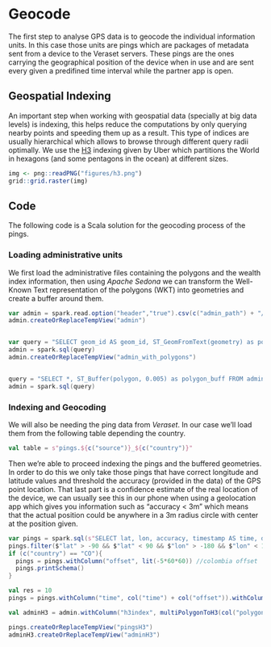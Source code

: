 # Geocode

The first step to analyse GPS data is to geocode the individual information units. In this case those units are pings
which are packages of metadata sent from a device to the Veraset servers. These pings are the ones carrying the
geographical position of the device when in use and are sent every given a predifined time interval while the
partner app is open.

## Geospatial Indexing

An important step when working with geospatial data (specially at big data levels) is indexing, this helps
reduce the computations by only querying nearby points and speeding them up as a result. This type of indices are usually
hierarchical which allows to browse through different query radii optimally. We use the [H3](https://eng.uber.com/h3/) indexing given by Uber
which partitions the World in hexagons (and some pentagons in the ocean) at different sizes.

```r
img <- png::readPNG("figures/h3.png")
grid::grid.raster(img)
```

## Code

The following code is a Scala solution for the geocoding process of the pings.

### Loading administrative units

We first load the administrative files containing the polygons and the wealth index information, then using *Apache Sedona* we
can transform the Well-Known Text representation of the polygons (WKT) into geometries and create a buffer around them.

```scala
var admin = spark.read.option("header","true").csv(c("admin_path") + "/" + c("country") + "/admin.csv")
admin.createOrReplaceTempView("admin")


var query = "SELECT geom_id AS geom_id, ST_GeomFromText(geometry) as polygon FROM admin"
admin = spark.sql(query)
admin.createOrReplaceTempView("admin_with_polygons")


query = "SELECT *, ST_Buffer(polygon, 0.005) as polygon_buff FROM admin_with_polygons"
admin = spark.sql(query)
```

### Indexing and Geocoding

We will also be needing the ping data from *Veraset*. In our case we'll load them from the following table depending the country.

```scala
val table = s"pings.${c("source")}_${c("country")}"
```

Then we're able to proceed indexing the pings and the buffered geometries.
In order to do this we only take those pings that have correct longitude and latitude
values and threshold the accuracy (provided in the data) of the GPS point location. That last part is a confidence
estimate of the real location of the device, we can usually see this in our phone when using a geolocation app which
gives you information such as "accuracy < 3m" which means that the actual position could be anywhere in a 3m radius circle with
center at the position given.

```scala
var pings = spark.sql(s"SELECT lat, lon, accuracy, timestamp AS time, device_id AS user_id FROM ${c("input_table")} WHERE country = '${c("country")}'")
pings.filter($"lat" > -90 && $"lat" < 90 && $"lon" > -180 && $"lon" < 180 && $"accuracy" >= 0 && $"accuracy" <= 1000)
if (c("country") == "CO"){
  pings = pings.withColumn("offset", lit(-5*60*60)) //colombia offset
  pings.printSchema()
}

val res = 10
pings = pings.withColumn("time", col("time") + col("offset")).withColumn("h3index", geoToH3(col("lat"), col("lon"), lit(res)))

val adminH3 = admin.withColumn("h3index", multiPolygonToH3(col("polygon_buff"), lit(res))).select("geom_id", "h3index").withColumn("h3index", explode($"h3index"))

pings.createOrReplaceTempView("pingsH3")
adminH3.createOrReplaceTempView("adminH3")
```

